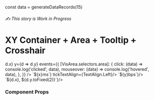 const data = generateDataRecords(15)

<Meta title="Full Charts / Area Chart ✍️" component={VisXYContainer} />

###### ✍️ This story is Work in Progress

# XY Container + Area + Tooltip + Crosshair

<Canvas>
  <Story name="Area Chart">
    <VisBulletLegend items={[{ name: "Inbound" }, { name: "Outbound", inactive: true }]} />
    <VisXYContainer data={data} margin={{ top: 5, left: 5 }}>
      <VisArea
        x={d => d.x}
        y={d => d.y}
        events={{
          [VisArea.selectors.area]: {
            click: (data) => console.log('clicked', data),
            mouseover: (data) => console.log('hovered', data),
          },
        }}
      />
      <VisAxis type='x' numTicks={5} tickFormat={(x) => `${x}ms`} tickTextAlign={TextAlign.Left}/>
      <VisAxis type='y' tickFormat={(y) => `${y}bps`}/>
      <VisTooltip />
      <VisCrosshair template={d => `${d.x}, ${d.y.toFixed(2)}`}/>
    </VisXYContainer>
  </Story>
</Canvas>

### Component Props
<ArgsTable of={VisXYContainer} />

